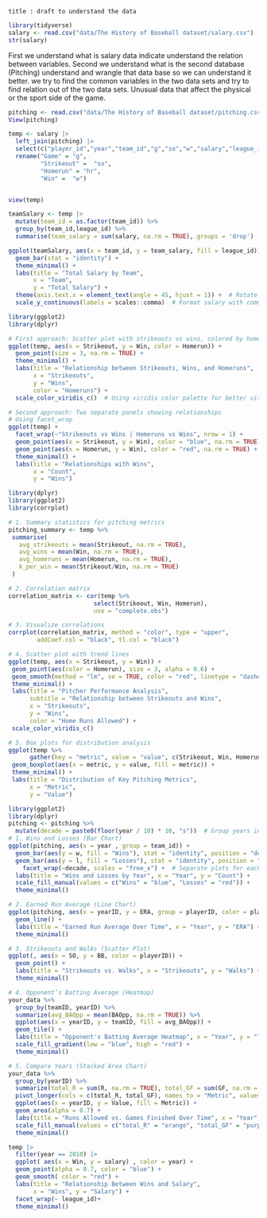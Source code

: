 ```
title : draft to understand the data 
```
```r
library(tidyverse)
salary <- read.csv("data/The History of Baseball dataset/salary.csv")
str(salary)
```
First we understand what is salary data indicate understand the relation between variables.
Second we understand what is the second database (Pitching) understand and wrangle that data base so we can understand it better.
we try to find the common variables in the two data sets and try to find relation out of the two data sets.
Unusual data that affect the physical or the sport side of the game.

```r
pitching <- read.csv("data/The History of Baseball dataset/pitching.csv")
View(pitching)
```






```r


temp <- salary |> 
  left_join(pitching) |> 
  select(c("player_id","year","team_id","g","so","w","salary","league_id","hr")) |> 
  rename("Game" = "g",
         "Strikeout" =  "so",
         "Homerun" = "hr",
         "Win" =  "w") 


view(temp)
```


```r

teamSalary <- temp |> 
  mutate(team_id = as.factor(team_id)) %>%
  group_by(team_id,league_id) %>% 
  summarise(team_salary = sum(salary, na.rm = TRUE),.groups = 'drop')
```

```r
ggplot(teamSalary, aes(x = team_id, y = team_salary, fill = league_id)) +
  geom_bar(stat = "identity") +
  theme_minimal() +
  labs(title = "Total Salary by Team",
       x = "Team",
       y = "Total Salary") +
  theme(axis.text.x = element_text(angle = 45, hjust = 1)) +  # Rotate x-axis labels if needed
  scale_y_continuous(labels = scales::comma)  # Format salary with commas
```



```r
library(ggplot2)
library(dplyr)

# First approach: Scatter plot with strikeouts vs wins, colored by homeruns
ggplot(temp, aes(x = Strikeout, y = Win, color = Homerun)) +
  geom_point(size = 3, na.rm = TRUE) +
  theme_minimal() +
  labs(title = "Relationship between Strikeouts, Wins, and Homeruns",
       x = "Strikeouts",
       y = "Wins",
       color = "Homeruns") +
  scale_color_viridis_c()  # Using viridis color palette for better visibility

# Second approach: Two separate panels showing relationships
# Using facet_wrap
ggplot(temp) +
  facet_wrap(~"Strikeouts vs Wins | Homeruns vs Wins", nrow = 1) +
  geom_point(aes(x = Strikeout, y = Win), color = "blue", na.rm = TRUE) +
  geom_point(aes(x = Homerun, y = Win), color = "red", na.rm = TRUE) +
  theme_minimal() +
  labs(title = "Relationships with Wins",
       x = "Count",
       y = "Wins")
```

```r
library(dplyr)
library(ggplot2)
library(corrplot)

# 1. Summary statistics for pitching metrics
pitching_summary <- temp %>%
 summarise(
   avg_strikeouts = mean(Strikeout, na.rm = TRUE),
   avg_wins = mean(Win, na.rm = TRUE),
   avg_homeruns = mean(Homerun, na.rm = TRUE),
   k_per_win = mean(Strikeout/Win, na.rm = TRUE)
 )

# 2. Correlation matrix
correlation_matrix <- cor(temp %>% 
                        select(Strikeout, Win, Homerun), 
                        use = "complete.obs")

# 3. Visualize correlations
corrplot(correlation_matrix, method = "color", type = "upper",
        addCoef.col = "black", tl.col = "black")

# 4. Scatter plot with trend lines
ggplot(temp, aes(x = Strikeout, y = Win)) +
 geom_point(aes(color = Homerun), size = 3, alpha = 0.6) +
 geom_smooth(method = "lm", se = TRUE, color = "red", linetype = "dashed") +
 theme_minimal() +
 labs(title = "Pitcher Performance Analysis",
      subtitle = "Relationship between Strikeouts and Wins",
      x = "Strikeouts",
      y = "Wins",
      color = "Home Runs Allowed") +
 scale_color_viridis_c()

# 5. Box plots for distribution analysis
ggplot(temp %>% 
      gather(key = "metric", value = "value", c(Strikeout, Win, Homerun))) +
 geom_boxplot(aes(x = metric, y = value, fill = metric)) +
 theme_minimal() +
 labs(title = "Distribution of Key Pitching Metrics",
      x = "Metric",
      y = "Value")
```

```r
library(ggplot2)
library(dplyr)
pitching <- pitching %>%
  mutate(decade = paste0(floor(year / 10) * 10, "s"))  # Group years into decades
# 1. Wins and Losses (Bar Chart)
ggplot(pitching, aes(x = year , group = team_id)) +
  geom_bar(aes(y = w, fill = "Wins"), stat = "identity", position = "dodge") +
  geom_bar(aes(y = l, fill = "Losses"), stat = "identity", position = "dodge") +
    facet_wrap(~decade, scales = "free_x") +  # Separate plots for each decade
  labs(title = "Wins and Losses by Year", x = "Year", y = "Count") +
  scale_fill_manual(values = c("Wins" = "blue", "Losses" = "red")) +
  theme_minimal()

# 2. Earned Run Average (Line Chart)
ggplot(pitching, aes(x = yearID, y = ERA, group = playerID, color = playerID)) +
  geom_line() +
  labs(title = "Earned Run Average Over Time", x = "Year", y = "ERA") +
  theme_minimal()

# 3. Strikeouts and Walks (Scatter Plot)
ggplot(, aes(x = SO, y = BB, color = playerID)) +
  geom_point() +
  labs(title = "Strikeouts vs. Walks", x = "Strikeouts", y = "Walks") +
  theme_minimal()

# 4. Opponent’s Batting Average (Heatmap)
your_data %>%
  group_by(teamID, yearID) %>%
  summarize(avg_BAOpp = mean(BAOpp, na.rm = TRUE)) %>%
  ggplot(aes(x = yearID, y = teamID, fill = avg_BAOpp)) +
  geom_tile() +
  labs(title = "Opponent's Batting Average Heatmap", x = "Year", y = "Team") +
  scale_fill_gradient(low = "blue", high = "red") +
  theme_minimal()

# 5. Compare Years (Stacked Area Chart)
your_data %>%
  group_by(yearID) %>%
  summarize(total_R = sum(R, na.rm = TRUE), total_GF = sum(GF, na.rm = TRUE)) %>%
  pivot_longer(cols = c(total_R, total_GF), names_to = "Metric", values_to = "Value") %>%
  ggplot(aes(x = yearID, y = Value, fill = Metric)) +
  geom_area(alpha = 0.7) +
  labs(title = "Runs Allowed vs. Games Finished Over Time", x = "Year", y = "Count") +
  scale_fill_manual(values = c("total_R" = "orange", "total_GF" = "purple")) +
  theme_minimal()

```
```r
temp |> 
  filter(year == 2010) |> 
  ggplot( aes(x = Win, y = salary) , color = year) +
  geom_point(alpha = 0.7, color = "blue") +
  geom_smooth( color = "red") +
  labs(title = "Relationship Between Wins and Salary", 
       x = "Wins", y = "Salary") +
  facet_wrap(~ league_id)+
  theme_minimal()

```

